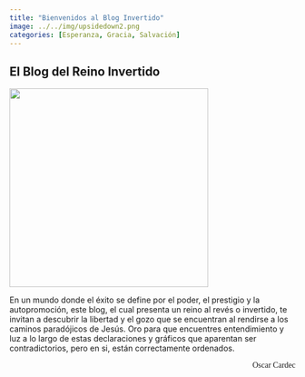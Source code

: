 ```yaml
---
title: "Bienvenidos al Blog Invertido"
image: ../../img/upsidedown2.png
categories: [Esperanza, Gracia, Salvación]
---
```


## El Blog del Reino Invertido

![](../../img/upsidedown2.png){fig-align="center" width="350"}

En un mundo donde el éxito se define por el poder, el prestigio y la autopromoción, este blog, el cual presenta un reino al revés o invertido, te invitan a descubrir la libertad y el gozo que se encuentran al rendirse a los caminos paradójicos de Jesús. Oro para que encuentres entendimiento y luz a lo largo de estas declaraciones y gráficos que aparentan ser contradictorios, pero en si, están correctamente ordenados.
<br/>
<p style="text-align: right; font-family:fantasy;">Oscar Cardec</p>
